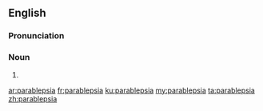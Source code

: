 ==English==

===Pronunciation===
{{rfp}}

===Noun===
{{en-noun|?}}

# {{alternative form of|parablepsy|lang=en}}

[[ar:parablepsia]]
[[fr:parablepsia]]
[[ku:parablepsia]]
[[my:parablepsia]]
[[ta:parablepsia]]
[[zh:parablepsia]]